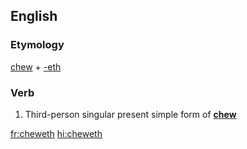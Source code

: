 ==English==

===Etymology===
[[chew]] + [[-eth]]

===Verb===
{{head|en|verb form}}

# {{context|archaic|lang=en}} Third-person singular present simple form of '''[[chew]]'''

[[fr:cheweth]]
[[hi:cheweth]]